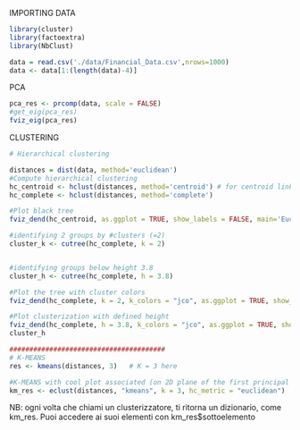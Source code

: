IMPORTING DATA

```r

library(cluster)
library(factoextra)
library(NbClust)

data = read.csv('./data/Financial_Data.csv',nrows=1000)
data <- data[1:(length(data)-4)]
```



PCA

```r
pca_res <- prcomp(data, scale = FALSE)
#get_eig(pca_res)
fviz_eig(pca_res)
```






CLUSTERING

```r

# Hierarchical clustering

distances = dist(data, method='euclidean')
#Compute hierarchical clustering
hc_centroid <- hclust(distances, method='centroid') # for centroid linkage
hc_complete <- hclust(distances, method='complete')

#Plot black tree
fviz_dend(hc_centroid, as.ggplot = TRUE, show_labels = FALSE, main='Euclidean-Centroid')

#identifying 2 groups by #clusters (=2)
cluster_k <- cutree(hc_complete, k = 2)


#identifying groups below height 3.8
cluster_h <- cutree(hc_complete, h = 3.8) 

#Plot the tree with cluster colors
fviz_dend(hc_complete, k = 2, k_colors = "jco", as.ggplot = TRUE, show_labels = FALSE, main='Euclidean-Complete')

#Plot clusterization with defined height
fviz_dend(hc_complete, h = 3.8, k_colors = "jco", as.ggplot = TRUE, show_labels = FALSE, main='Euclidean-Complete')
cluster_h

#######################################
# K-MEANS
res <- kmeans(distances, 3)   # K = 3 here

#K-MEANS with cool plot associated (on 2D plane of the first principal components)
km_res <- eclust(distances, "kmeans", k = 3, hc_metric = "euclidean") 

```

NB: ogni volta che chiami un clusterizzatore, ti ritorna un dizionario, come km_res.
Puoi accedere ai suoi elementi con km_res$sottoelemento


